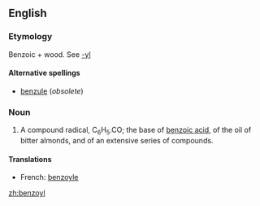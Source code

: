 ==English==

===Etymology===
Benzoic + {{Gr.}}  wood. See [[-yl]]

====Alternative spellings====
*[[benzule]] (''obsolete'')

===Noun===
{{en-noun}}

# {{organic chemistry}} A compound radical, C<sub>6</sub>H<sub>5</sub>.CO; the base of [[benzoic acid]], of the oil of bitter almonds, and of an extensive series of compounds.

====Translations====
{{trans-top|benzoyl}}
*French: [[benzoyle]] {{m}}
{{trans-mid}}
{{trans-bottom}}

[[zh:benzoyl]]